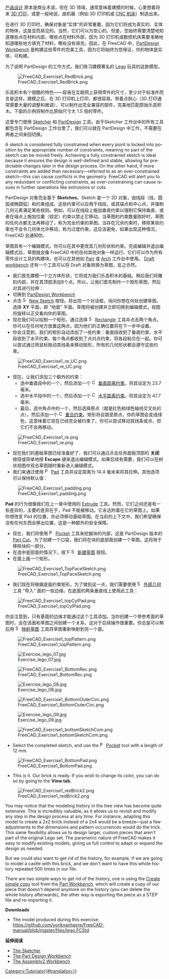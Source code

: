 <languages/>

{{Docnav
|[[Manual:Traditional_2D_drafting|传统 2D 制图]]
|[[Manual:Preparing_models_for_3D printing|准备 3D 打印模型]]
|[[Manual:Introduction|手册起始页]]
|IconC=Crystal_Clear_manual.png
}}

{{Manual:TOC}}

<div class="mw-translate-fuzzy">
[https://en.wikipedia.org/wiki/Product_design 产品设计] 原本是商业术语，但在 3D 领域，通常意味着建模的时候，心里想着将来 [https://en.wikipedia.org/wiki/3D_printing 3D 打印]，或更一般地说，由机器（例如 3D 打印机或 [https://en.wikipedia.org/wiki/Numerical_control CNC 机床]）制造出来。
</div>

<div class="mw-translate-fuzzy">
在进行 3D 打印时，确保对象是“实体”的非常重要。因为它们将成为真实的、实体的物体，这是显而易见的。当然，它们可以为空心的。但是，您始终需要清楚地知道哪些点在材料内部，哪些点在材料外部，因为 3D 打印机或数控机床需要准确地知道哪些地方填充了材料，哪些没有填充。因此，在 FreeCAD 中，[[PartDesign Workbench]] 是构建这些零件的完美工具，因为它将始终为您保证，你的物体是实体，可构建。
</div>

<div class="mw-translate-fuzzy">
为了说明 PartDesign 的工作方式，我们练习建模著名的 [https://en.wikipedia.org/wiki/Lego Lego] 玩具的这款模型。
</div>

[[File:FreeCAD_Exercise1_RedBrick.png]]

<div class="mw-translate-fuzzy">
乐高积木有个很酷的特色——容易在互联网上获得零件的尺寸，至少对于标准件而言是这样。建模之后，在 3D 打印机上打印，都很容易。带着点耐心（3D 打印通常需要大量的调整和微调），可以制作出完全兼容的部件，完美地匹配原始乐高积木。下面的示例将制作比原始尺寸大 1.5 倍的零件。
</div>

<div class="mw-translate-fuzzy">
这里专门使用 [[Sketcher_Workbench|Sketcher]] 和 [[PartDesign_Workbench|PartDesign]] 工具。由于Sketcher 工作台中的所有工具都包含在 PartDesign 工作台里了，我们可以就在 PartDesign 中工作，不需要在两者之间来回切换。
</div>

<div lang="en" dir="ltr" class="mw-content-ltr">
A sketch is considered fully constrained when every point is locked into position by the appropriate number of constraints, meaning no part of the sketch can be moved freely. Achieving a fully constrained sketch is ideal because it ensures the design is well-defined and stable, allowing for predictable changes later in the design process. On the other hand, if more constraints are added than necessary—referred to as an over-constrained sketch—this can cause conflicts in the geometry. FreeCAD will alert you to any redundant or conflicting constraints, as over-constraining can cause issues in further operations like extrusions or cuts.
</div>

<div class="mw-translate-fuzzy">
PartDesign 对象完全基于 '''Sketches'''。Sketch 是一个 2D 对象，由线段（线，圆弧或椭圆弧）和约束组成。这些约束可以应用于线段，或其端点和中心点，并强制几何元素满足某些规则。例如，可以在线段上施加垂直约束以强制它保持垂直，或者在端点上施加位置（锁定）约束以禁止它移动。当草图的约束数量刚好时，草图的任何点都无法再移动了，称为完全约束的草图。当存在冗余约束时，移除某些约束也不会令几何体允许移动，称为过度约束。这应该避免，如果出现这种情况，FreeCAD 会通知你。
</div>

草图具有一个编辑模式，你可以在其中更改其几何形状和约束。完成编辑并退出编辑模式后，草图就会像 FreeCAD 中的任何其他对象一样运行，它们可以作为所有零件设计工具的构建块，也可以在其他如 [[Part_Workbench|Part]] 或 [[Arch_Workbench|Arch]] 工作台中使用。 [[Draft_Workbench|Draft workbench]] 还有一个工具可以将 Draft 对象转换为草图，反之亦然。

<div class="mw-translate-fuzzy">
* 我们首先建模一个立方体形状，它将成为我们乐高积木的基础。稍后我们将雕刻内部，并在其顶部添加8个点。所以，让我们首先制作一个矩形草图，然后对其进行拉伸：
* 切换到 [[PartDesign Workbench]]
* 点击 [[Image:Sketcher_NewSketch.svg|16px]] [[Sketcher_NewSketch|New Sketch]] 按钮。将出现一个对话框，询问你想在何处创建草图，选择 '''XY''' 平面，即 "地面" 平面。草图将被创建并立即切换到编辑模式，视图将旋转以正交看向你的草图。
* 现在我们可以绘制一个矩形，通过选择 [[Image:Sketcher_CreateRectangle.svg|16px]] [[Sketcher_CreateRectangle|Rectangle]] 工具并点击两个角点。你可以在任何地方放置这两点，因为他们的正确位置将在下一步中设置。
* 你会注意到，我们的矩形自动添加了一些约束：垂直段收到了垂直约束，水平段收到了水平约束，每个角点都收到了点对点约束，将各段粘合在一起。你可以尝试通过用鼠标拖动其线条来移动矩形，所有的几何形状都会遵守这些约束。
</div>

[[Image:FreeCAD_Exercise1_re_UC.png]]

<div class="mw-translate-fuzzy">
* 现在，让我们添加三个额外的约束：
** 选中垂直段中的一个，然后添加一个 [[Image:Constraint_VerticalDistance.svg|16px]] [[Sketcher ConstrainDistanceY|垂直距离约束]]。将其设定为 23.7 毫米。
** 选中水平段中的一个，然后添加一个 [[Image:Constraint_HorizontalDistance.svg|16px]] [[Sketcher ConstrainDistanceX|水平距离约束]]。将其设定为 47.7 毫米。
** 最后，选中角点中的一个，然后选择原点（就是红色和绿色轴线交叉处的点），然后添加一个 [[Image:Constraint_PointOnPoint.svg|16px]] [[Sketcher ConstrainCoincident|重合约束]]。矩形将会跳至原点，你的草图会变成绿色，这意味着它现在已经完全被约束了。你可以尝试移动其线条或点，但它们不会再移动。
</div>

[[Image:FreeCAD_Exercise1_re.png]]

<div class="mw-translate-fuzzy">
* 现在我们的基础草图已经准备好了，我们可以通过点击任务面板顶部的 '''关闭''' 按钮或简单地按 '''Escape''' 键来退出编辑模式。如果后续有需要，我们可以在树状视图中双击草图随时重新进入编辑模式。
* 我们来通过使用 [[Image:PartDesign_Pad.svg|16px]] [[PartDesign_Pad|Pad]] 工具并设定距离为 14.4 毫米来将其拉伸。其他选项可以保持默认值：
</div>

[[File:FreeCAD_Exercise1_padding.png]]

<div class="mw-translate-fuzzy">
'''Pad''' 的行为很像我们在上一章中使用的 [[Part Extrude|Extrude]] 工具。然而，它们之间还是有一些差异的，主要的差异在于，Pad 不能被移动。它永远附着在它的草图上。如果你想改变 Pad 的位置，你必须移动基础草图。在当前的上下文中，我们希望确保没有任何东西会移出位置，这是一种额外的安全保障。
</div>

<div class="mw-translate-fuzzy">
* 现在，我们将使用 [[Image:PartDesign_Pocket.svg|16px]] [[PartDesign_Pocket|Pocket]] 工具来挖掘块的内部，这是 PartDesign 版本的 [[Part Cut]]。为了创建一个口袋，我们将在块的底部面创建一个草图，这将用于移除块的一部分。
* 在选中底部面的情况下，按下 [[Image:Sketcher_NewSketch.svg|16px]] [[Sketcher_NewSketch|新建草图]] 按钮。
* 在面上画一个矩形。
</div>

[[File:FreeCAD_Exercise1_TopFaceSketch.png]]

<div class="mw-translate-fuzzy">
* 我们现在将根据底面约束矩形。为了做到这一点，我们需要使用 [[Image:Sketcher_External.svg|16px]] [[Sketcher_External|外部几何]] 工具 "导入" 面的一些边缘。在底面的两条垂直线上使用此工具：
</div>

[[File:FreeCAD_Exercise1_topCylPad.png]]

<div class="mw-translate-fuzzy">
你会注意到，只有基面的边缘才能通过这个工具添加。当你创建一个带参考面的草图时，会在该面和草图之间创建一个关系，这对于后续操作很重要。你总是可以稍后用 [[Image:Sketcher_MapSketch.svg|16px]] [[Sketcher_MapSketch|映射草图]] 工具将草图重新映射到另一个面。
</div>

[[File:FreeCAD_Exercise1_topPattern.png]]

<div class="mw-translate-fuzzy">
[[Image:Exercise_lego_07.jpg]]
</div> 

[[File:FreeCAD_Exercise1_BottomRec.png]]

<div class="mw-translate-fuzzy">
[[Image:Exercise_lego_08.jpg]]
</div>

[[File:FreeCAD_Exercise1_BottomOuterCirc.png]]

<div class="mw-translate-fuzzy">
[[Image:Exercise_lego_09.jpg]]
</div>

[[File:FreeCAD_Exercise1_bottomSketchCom.png]]

<div lang="en" dir="ltr" class="mw-content-ltr">
* Select the completed sketch, and use the [[Image:PartDesign_Pocket.svg|16px]] [[PartDesign_Pocket|Pocket]] tool with a length of 12 mm.
</div>

[[File:FreeCAD_Exercise1_BottomPad.png]]

<div lang="en" dir="ltr" class="mw-content-ltr">
* This is it. Our brick is ready. If you wish to change its color, you can do so by going to the '''View tab'''.
</div>

[[File:FreeCAD_Exercise1_redBrick2.png]]

<div lang="en" dir="ltr" class="mw-content-ltr">
You may notice that the modeling history in the tree view has become quite extensive. This is incredibly valuable, as it allows us to revisit and modify any step in the design process at any time. For instance, adapting this model to create a 2x2 brick instead of a 2x4 would be a breeze—just a few adjustments to the dimensions and pattern occurrences would do the trick. This same flexibility allows us to design larger, custom pieces that aren't part of the original Lego set. The parametric nature of FreeCAD makes it easy to modify existing models, giving us full control to adapt or expand the design as needed.
</div>

<div lang="en" dir="ltr" class="mw-content-ltr">
But we could also want to get rid of the history, for example, if we are going to model a castle with this brick, and we don't want to have this whole history repeated 500 times in our file.
</div>

<div lang="en" dir="ltr" class="mw-content-ltr">
There are two simple ways to get rid of the history, one is using the [[Part_SimpleCopy|Create simple copy]] tool from the [[Part_Workbench|Part Workbench]], which will create a copy of our piece that doesn't depend anymore on the history (you can delete the whole history afterwards), the other way is exporting the piece as a STEP file and re-importing it.
</div>

<div lang="en" dir="ltr" class="mw-content-ltr">
'''Downloads'''
</div>

<div lang="en" dir="ltr" class="mw-content-ltr">
* The model produced during this exercise: https://github.com/yorikvanhavre/FreeCAD-manual/blob/master/files/lego.FCStd
</div>

'''延伸阅读'''

<div lang="en" dir="ltr" class="mw-content-ltr">
* [[Sketcher_Workbench|The Sketcher]]
* [[PartDesign_Workbench|The Part Design Workbench]]
* [https://github.com/hamish2014/FreeCAD_assembly2 The Assembly2 Workbench]
</div>


<div class="mw-translate-fuzzy">
{{Docnav/zh-cn
|[[Manual:Traditional 2D drafting/zh-cn|Traditional 2D drafting]]
|[[Manual:Preparing models for 3D printing/zh-cn|Preparing models for 3D printing]]
|[[Manual:Introduction/zh-cn|Manual start]]
|IconC=Crystal Clear manual.png}}
</div>

[[Category:Tutorials{{#translation:}}]]